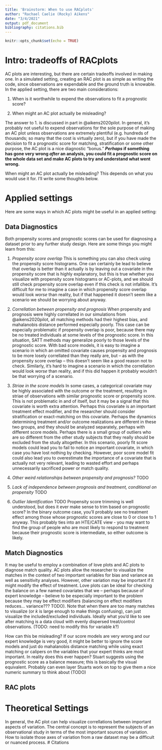 ```yaml
---
title: 'Brainstorm: When to use RACplots'
author: "Rachael Caelie (Rocky) Aikens"
date: "3/4/2021"
output: pdf_document
bibliography: citations.bib
---
```


```r
knitr::opts_chunk$set(echo = TRUE)
```

# Intro: tradeoffs of RACplots

AC plots are interesting, but there are certain tradeoffs involved in making one.  In a simulated setting, creating an RAC plot is as simple as writing the code, since observations are expendable and the ground truth is knowable.  In the applied setting, there are two main considerations:

1. When is it worthwhile to expend the observations to fit a prognostic score?

2. When might an AC plot actually be misleading?

The answer to 1. is discussed in part in @aikens2020pilot. In general, it's probably not useful to expend observations for the sole purpose of making an AC plot unless observations are extremely plentiful (e.g. hundreds of thousands; so many that the cost is virtually zero), but if you have made the decision to fit a prognostic score for matching, stratification or some other purpose, the AC plot is a nice diagnostic "bonus."  ***Perhaps* if something has gone very wrong *after* an analysis, you could fit a prognostic score on the whole data set and make AC plots to try and understand what went wrong.**

When might an AC plot actually be misleading?  This depends on what you would use it for.  I'll write some thoughts below.

# Applied settings

Here are some ways in which AC plots might be useful in an applied setting:

## Data Diagnostics

Both propensity scores and prognostic scores can be used for diagnosing a dataset prior to any further study design. Here are some things you might learn from this:

1. *Propensity score overlap*  This is something you can also check using the propensity score histograms. One can certainly be lead to believe that overlap is better than it actually is by leaving out a covariate in the propensity score that is highly explanatory, but this is true whether you visualize with propensity score histograms or AC-plots, and we should still check propensity score overlap even if this check is not infallible.  It's difficult for me to imagine a case in which propensity score overlap would look *worse* than reality, but if that happened it doesn't seem like a scenario we should be worrying about anyway.

2. *Correllation between propensity and prognosis*  When propensity and prognosis were highly correllated in our simulations from @aikens2020pilot, all matching methods had their highest bias, and mahalanobis distance performed especially poorly.  This case can be especially problematic if propensity overlap is poor, because there may be no treated individuals at some levels of the prognostic score.  In this situation, SATT methods may generalize poorly to those levels of the prognostic score.  With bad score models, it is easy to imagine a scenario in which an omitted covariate causes propensity and prognosis to be more losely correllated than they really are, but -- as with the propensity score overlap -- this doesn't seem like a good reason not to check. Similarly, it's hard to imagine a scenario in which the correllation would look *worse* than reality, and if this did happen it probably wouldn't be that worrying of a scenario.

3. *Striae in the score models*  In some cases, a categorical covariate may be highly associated with the outcome or the treatment, resulting in striae of observations with similar prognostic score or propensity score.  This is not problematic in and of itself, but it may be a signal that this covariate is worth extra attention.  Perhaps this covariate is an important treatment effect modifier, and the researcher should consider stratification or exact-matching on this covariate.  Perhaps the dynamics determining treatment and/or outcome realizations are different in these two groups, and they should be analyzed separately, perhaps with different score models.  Perhaps there is a small group of outliers who are so different from the other study subjects that they really should be excluded from the study altogether. In this scenario, poorly fit score models could lead you to fail to notice an important covariate, in which case you have lost nothing by checking.  However, poor score model fit could also lead you to overestimate the importance of a covariate that is actually not very relevant, leading to wasted effort and perhaps unnecessarily sacrificed power or match quality.

4. *Other weird relationships between propensity and prognosis?* TODO

5. *Lack of independence between prognosis and treatment, conditional on propensity* TODO

6. *Outlier Identification* TODO Propensity score trimming is well understood, but does it ever make sense to trim based on prognostic score?  In the binary outcome case, you'll probably see no treatment effect among those whose prognostic scores are close to 0 or close to 1 anyway.  This probably ties into an HTE/CATE view - you may want to find the group of people who are most likely to respond to treatment because their prognostic score is intermediate, so either outcome is likely.

## Match Diagnostics

It may be useful to employ a combination of love plots and AC plots to diagnose match quality. AC plots allow the researcher to visualize the matches in the context of two important variables for bias and variance as well as sensitivity analyses.  However, other variation may be important if it might modify the effect of treatment.  Love plots can be ideal for checking the balance on a few named covariates that we -- perhaps because of expert knowledge -- believe to be especially important to the problem because they may be effect modifiers (balancing on effect modifiers reduces... variance??? TODO).  Note that when there are too many matches to visualize (or $k$ is large enough to make things confusing), can just visualize the included/excluded individuals.  Ideally what you'd like to see after matching is a data cloud with evenly dispersed treat/control observations. (TODO: need to modify this for variable $k$?)

How can this be misleading?  If our score models are very wrong and our expert knowledge is very good, it might be better to ignore the score models and just do mahalanobis distance matching while using exact matching or calipers on the variables that your expert thinks are most important.  In reality does this ever happen? Stuart suggests using the prognostic score as a balance measure; this is basically the visual equivalent. Probably can even layer Stuarts work on top to give them a nice numeric summary to think about (TODO)

## RAC plots

# Theoretical Settings

In general, the AC plot can help visualize correllations between important aspects of variation.  The central concept is to represent the subjects of an observational study in terms of the most important sources of variation.  How to isolate those axes of variation from a raw dataset may be a difficult or nuanced process. 
# Citations

